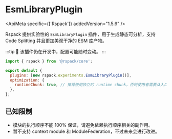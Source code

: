 
# EsmLibraryPlugin

<ApiMeta specific={['Rspack']} addedVersion="1.5.6" />

Rspack 提供实验性的 `EsmLibraryPlugin` 插件，用于生成静态可分析，支持 Code Splitting 并且更加美观干净的 ESM 库产物。

:::tip
🚧 该插件仍在开发中，配置可能随时变动。
:::

```js title="rspack.config.mjs"
import { rspack } from '@rspack/core';

export default {
  plugins: [new rspack.experiments.EsmLibraryPlugin()],
  optimization: {
    runtimeChunk: true, // 推荐使用独立的 runtime chunk，否则使用者需要从入口导入 runtime 代码
  },
};
```

## 已知限制

- 模块的执行顺序不能 100% 保证，请避免依赖执行顺序相关的副作用。
- 暂不支持 context module 和 ModuleFederation，不过未来会进行改进。
